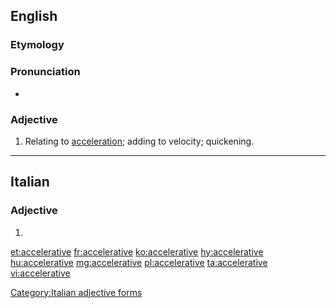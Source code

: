 ==English==

===Etymology===
{{suffix|accelerate|ive|lang=en}}

===Pronunciation===
* {{a|US}} {{IPA|/ɪk.ˈsɛl.ə.ˌɹeɪt.ɪv/|/æk.ˈsɛl.ə.ˌɹeɪt.ɪv/|lang=en}}

===Adjective===
{{en-adj}}

# Relating to [[acceleration]]; adding to velocity; quickening.

----

==Italian==

===Adjective===
{{head|it|adjective form}}

# {{feminine plural of|accelerativo|lang=it}}

[[Category:Italian adjective forms]]

[[et:accelerative]]
[[fr:accelerative]]
[[ko:accelerative]]
[[hy:accelerative]]
[[hu:accelerative]]
[[mg:accelerative]]
[[pl:accelerative]]
[[ta:accelerative]]
[[vi:accelerative]]